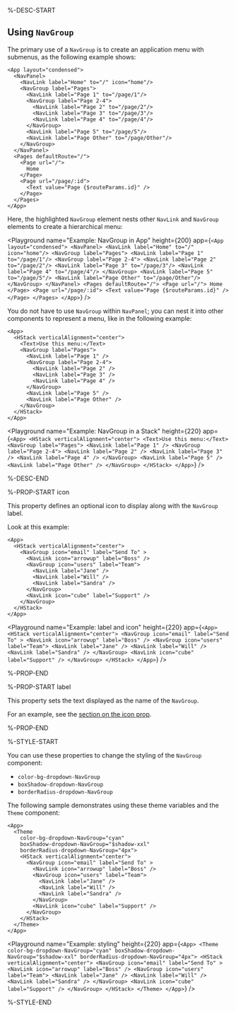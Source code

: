 %-DESC-START

## Using `NavGroup`

The primary use of a `NavGroup` is to create an application menu with submenus, as the following example shows:

```ueml copy {4,6,10,13}
<App layout="condensed">
  <NavPanel>
    <NavLink label="Home" to="/" icon="home"/>
    <NavGroup label="Pages">
      <NavLink label="Page 1" to="/page/1"/>
      <NavGroup label="Page 2-4">
        <NavLink label="Page 2" to="/page/2"/>
        <NavLink label="Page 3" to="/page/3"/>
        <NavLink label="Page 4" to="/page/4"/>
      </NavGroup>
      <NavLink label="Page 5" to="/page/5"/>
      <NavLink label="Page Other" to="/page/Other"/>
    </NavGroup>
  </NavPanel>
  <Pages defaultRoute="/">
    <Page url="/">
      Home
    </Page>
    <Page url="/page/:id">
      <Text value="Page {$routeParams.id}" />
    </Page>
  </Pages>
</App>
```

Here, the highlighted `NavGroup` element nests other `NavLink` and `NavGroup` elements to create a hierarchical menu:

<Playground
  name="Example: NavGroup in App"
  height={200}
  app={`
    <App layout="condensed">
      <NavPanel>
        <NavLink label="Home" to="/" icon="home"/>
        <NavGroup label="Pages">
          <NavLink label="Page 1" to="/page/1"/>
          <NavGroup label="Page 2-4">
            <NavLink label="Page 2" to="/page/2"/>
            <NavLink label="Page 3" to="/page/3"/>
            <NavLink label="Page 4" to="/page/4"/>
          </NavGroup>
          <NavLink label="Page 5" to="/page/5"/>
          <NavLink label="Page Other" to="/page/Other"/>
        </NavGroup>
      </NavPanel>
      <Pages defaultRoute="/">
        <Page url="/">
          Home
        </Page>
        <Page url="/page/:id">
          <Text value="Page {$routeParams.id}" />
        </Page>
      </Pages>
    </App>
`}
/>

You do not have to use `NavGroup` within `NavPanel`; you can nest it into other components to represent a menu, like in the following example:

```ueml copy
<App>
  <HStack verticalAlignment="center">
    <Text>Use this menu:</Text>
    <NavGroup label="Pages">
      <NavLink label="Page 1" />
      <NavGroup label="Page 2-4">
        <NavLink label="Page 2" />
        <NavLink label="Page 3" />
        <NavLink label="Page 4" />
      </NavGroup>
      <NavLink label="Page 5" />
      <NavLink label="Page Other" />
    </NavGroup>
  </HStack>
</App>
```

<Playground
  name="Example: NavGroup in a Stack"
  height={220}
  app={`
    <App>
      <HStack verticalAlignment="center">
        <Text>Use this menu:</Text>
        <NavGroup label="Pages">
          <NavLink label="Page 1" />
          <NavGroup label="Page 2-4">
            <NavLink label="Page 2" />
            <NavLink label="Page 3" />
            <NavLink label="Page 4" />
          </NavGroup>
          <NavLink label="Page 5" />
          <NavLink label="Page Other" />
        </NavGroup>
      </HStack>
    </App>
`}
/>

%-DESC-END

%-PROP-START icon

This property defines an optional icon to display along with the `NavGroup` label.

Look at this example:

```ueml copy {3, 5}
<App>
  <HStack verticalAlignment="center">
    <NavGroup icon="email" label="Send To" >
      <NavLink icon="arrowup" label="Boss" />
      <NavGroup icon="users" label="Team">
        <NavLink label="Jane" />
        <NavLink label="Will" />
        <NavLink label="Sandra" />
      </NavGroup>
      <NavLink icon="cube" label="Support" />
    </NavGroup>
  </HStack>
</App>
```

<Playground
  name="Example: label and icon"
  height={220}
  app={`
    <App>
      <HStack verticalAlignment="center">
        <NavGroup icon="email" label="Send To" >
          <NavLink icon="arrowup" label="Boss" />
          <NavGroup icon="users" label="Team">
            <NavLink label="Jane" />
            <NavLink label="Will" />
            <NavLink label="Sandra" />
          </NavGroup>
          <NavLink icon="cube" label="Support" />
        </NavGroup>
      </HStack>
    </App>
  `}
/>

%-PROP-END

%-PROP-START label

This property sets the text displayed as the name of the `NavGroup`.

For an example, see the [section on the icon prop](#icon).

%-PROP-END

%-STYLE-START

You can use these properties to change the styling of the `NavGroup` component:

- `color-bg-dropdown-NavGroup`
- `boxShadow-dropdown-NavGroup`
- `borderRadius-dropdown-NavGroup`

The following sample demonstrates using these theme variables and the `Theme` component:

```ueml copy
<App>
  <Theme
    color-bg-dropdown-NavGroup="cyan"
    boxShadow-dropdown-NavGroup="$shadow-xxl"
    borderRadius-dropdown-NavGroup="4px">
    <HStack verticalAlignment="center">
      <NavGroup icon="email" label="Send To" >
        <NavLink icon="arrowup" label="Boss" />
        <NavGroup icon="users" label="Team">
          <NavLink label="Jane" />
          <NavLink label="Will" />
          <NavLink label="Sandra" />
        </NavGroup>
        <NavLink icon="cube" label="Support" />
      </NavGroup>
    </HStack>
  </Theme>
</App>
```

<Playground
  name="Example: styling"
  height={220}
  app={`
    <App>
      <Theme
        color-bg-dropdown-NavGroup="cyan"
        boxShadow-dropdown-NavGroup="$shadow-xxl"
        borderRadius-dropdown-NavGroup="4px">
        <HStack verticalAlignment="center">
          <NavGroup icon="email" label="Send To" >
            <NavLink icon="arrowup" label="Boss" />
            <NavGroup icon="users" label="Team">
              <NavLink label="Jane" />
              <NavLink label="Will" />
              <NavLink label="Sandra" />
            </NavGroup>
            <NavLink icon="cube" label="Support" />
          </NavGroup>
        </HStack>
      </Theme>
    </App>
  `}
/>

%-STYLE-END
